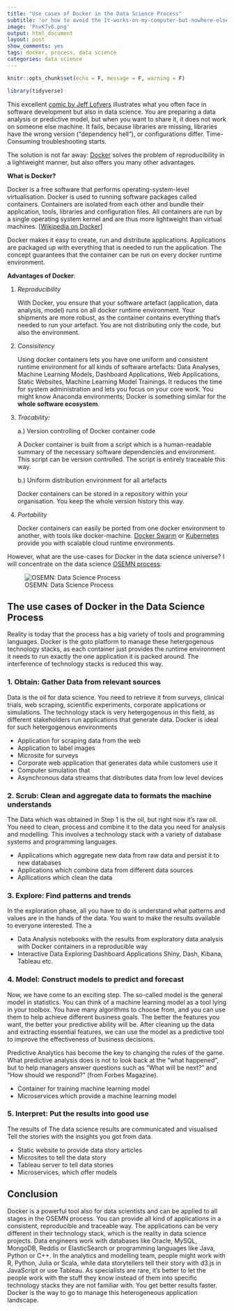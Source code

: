```yaml
---
title: "Use cases of Docker in the Data Science Process"
subtitle: 'or how to avoid the It-works-on-my-computer-but-nowhere-else-problem'
image: 'PnvK7v6.png'
output: html_document
layout: post
show_comments: yes
tags: docker, process, data science
categories: data science
---
```


```r
knitr::opts_chunk$set(echo = F, message = F, warning = F)
```

```r
library(tidyverse)
```


This excellent [comic by Jeff Lofvers](http://donthitsave.com/comic/2016/07/15/it-works-on-my-computer) 
illustrates what you often face in software development but also in data science. You are preparing a data analysis or predictive model, 
but when you want to share it, it does not work on someone else machine. It fails, 
because libraries are missing, libraries have the wrong version ("dependency hell"), or configurations differ. Time-Consuming troubleshooting starts.

The solution is not far away: [Docker](https://www.docker.com/) solves the problem of reproducibility in a lightweight manner, but also offers you many other advantages. 

__What is Docker?__

Docker is a free software that performs operating-system-level virtualisation.
Docker is used to running software packages called containers. Containers are isolated from each other and bundle their application, tools, libraries and configuration files. All containers are run by a single operating system kernel and are thus more lightweight than virtual machines. [[Wikipedia on Docker](https://en.wikipedia.org/wiki/Docker_(software))]

Docker makes it easy to create, run and distribute applications. Applications are packaged up with everything that is needed to run the application. The concept guarantees that the container can be run on every docker runtime environment.

__Advantages of Docker__:

1. _Reproducibility_

    With Docker, you ensure that your software artefact (application, data analysis, model) runs on all docker runtime environment. Your shipments are more robust, as the container contains everything that's needed to run your artefact. You are not distributing only the code, but also the environment.

2. _Consisitency_

    Using docker containers lets you have one uniform and consistent runtime environment for all kinds of software artefacts: Data Analyses, Machine Learning Models, Dashboard Applications, Web Applications, Static Websites, Machine Learning Model Trainings. It reduces the time for system administration and lets you focus on your core work. You might know Anaconda environments; Docker is something similar for the __whole software ecosystem__.

3. _Tracability:_ 

    a.) Version controlling of Docker container code

    A Docker container is built from a script which is a human-readable summary of the necessary software dependencies and environment. This script can be version controlled. The script is entirely traceable this way.


    b.) Uniform distribution environment for all artefacts

    Docker containers can be stored in a repository within your organisation. You keep the whole version history this way.

4. _Portability_

    Docker containers can easily be ported from one docker environment to another, with tools like docker-machine.  [Docker Swarm](https://docs.docker.com/engine/swarm/) or [Kubernetes](https://kubernetes.io/) provide you with scalable cloud runtime environments.


However, what are the use-cases for Docker in the data science universe? I will concentrate on the data science [OSEMN process](https://www.thelead.io/data-science/5-steps-to-a-data-science-project-lifecycle): 



![OSEMN: Data Science Process](https://www.thelead.io/wp-content/uploads/2019/01/data-science-process-OSEMN-framework.jpg)



## The use cases of Docker in the Data Science Process

Reality is today that the process has a big variety of tools and programming languages. Docker is the goto platform to manage these hetergogenous technology stacks, as each container just provides the runtime environment it needs to run exactly the one application it is packed around. The interference of technology stacks is reduced this way.

### 1. Obtain: Gather Data from relevant sources

Data is the oil for data science. You need to retrieve it from surveys, clinical trials, web scraping, scientific experiments, corporate applications or simulations. The technology stack is very hetergogenous in this field, as different stakeholders run applications that generate data. Docker is ideal for such hetergogenous environments

  - Application for scraping data from the web
  - Application to label images 
  - Microsite for surveys 
  - Corporate web application that generates data while customers use it
  - Computer simulation that 
  - Asynchronous data streams that distributes data from low level devices

### 2. Scrub: Clean and aggregate data to formats the machine understands

The Data which was obtained in Step 1 is the oil, but right now it's raw oil. You need to clean, process and combine it to the data you need for analysis and modelling. This involves a technology stack with a variety of database systems and programming languages.

  - Applications which aggregate new data from raw data and persist it to new databases
  - Applications which combine data from different data sources
  - Apllications which clean the data 
  

### 3. Explore: Find patterns and trends

In the exploration phase, all you have to do is understand what patterns and values are in the hands of the data. You want to make the results available to everyone interested.
The a

  - Data Analysis notebooks with the results from exploratory data analysis with Docker containers in a reproducible way
  - Interactive Data Exploring Dashboard Applications Shiny, Dash, Kibana, Tableau etc.
  

### 4. Model: Construct models to predict and forecast

Now, we have come to an exciting step. The so-called model is the general model in statistics. You can think of a machine learning model as a tool lying in your toolbox. You have many algorithms to choose from, and you can use them to help achieve different business goals. The better the features you want, the better your predictive ability will be. After cleaning up the data and extracting essential features, we can use the model as a predictive tool to improve the effectiveness of business decisions.

Predictive Analytics has become the key to changing the rules of the game. What predictive analysis does is not to look back at the “what happened”, but to help managers answer questions such as “What will be next?” and “How should we respond?” (from Forbes Magazine).

- Container for training machine learning model
- Microservices which provide a machine learning model

### 5. Interpret: Put the results into good use

The results of 
The data science results are communicated and visualised 
Tell the stories with the insights you got from data. 

- Static website to provide data story articles
- Microsites  to tell the data story
- Tableau server to tell data stories
- Microservices, which offer models 


## Conclusion

Docker is a powerful tool also for data scientists and can be applied to all stages in the OSEMN process. You can provide all kind of applications in a consistent, reproducible and traceable way. The applications can be very different in their technology stack, which is the reality in data science projects. Data engineers work with databases like Oracle, MySQL, MongoDB, Reddis or ElasticSearch or programming languages like Java, Python or C++. In the analytics and modelling team, people might work with R, Python, Julia or Scala, while data storytellers tell their story with d3.js in JavaScript or use Tableau. As specialists are rare, it's better to let the people work with the stuff they know instead of them into specific technology stacks they are not familiar with. You get better results faster. Docker is the way to go to manage this heterogeneous application landscape. 
